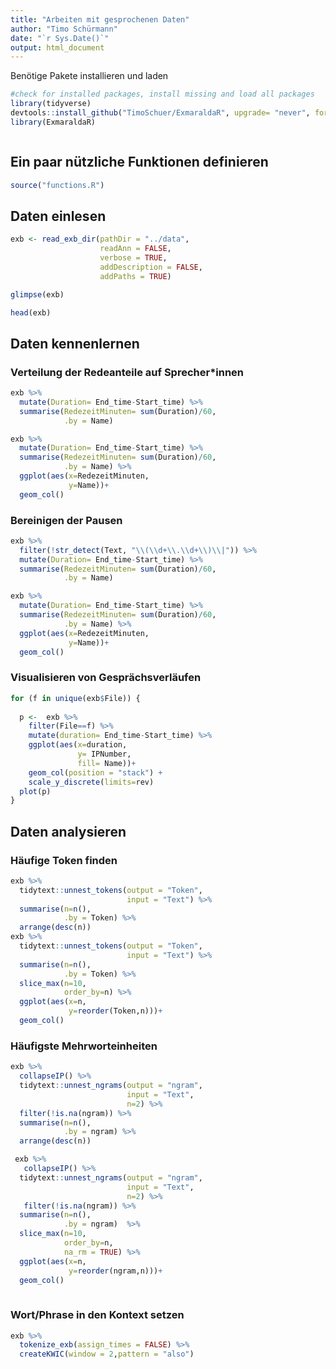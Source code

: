```yaml
---
title: "Arbeiten mit gesprochenen Daten"
author: "Timo Schürmann"
date: "`r Sys.Date()`"
output: html_document
---
```


Benötige Pakete installieren und laden

```r
#check for installed packages, install missing and load all packages
library(tidyverse)
devtools::install_github("TimoSchuer/ExmaraldaR", upgrade= "never", force = FALSE)
library(ExmaraldaR)



```

## Ein paar nützliche Funktionen definieren

```r
source("functions.R")
```

## Daten einlesen

```r
exb <- read_exb_dir(pathDir = "../data", 
                    readAnn = FALSE, 
                    verbose = TRUE, 
                    addDescription = FALSE,
                    addPaths = TRUE)


```

```r
glimpse(exb)

```

```r
head(exb)
```

## Daten kennenlernen

### Verteilung der Redeanteile auf Sprecher\*innen

```r
exb %>% 
  mutate(Duration= End_time-Start_time) %>% 
  summarise(RedezeitMinuten= sum(Duration)/60,
            .by = Name)

exb %>% 
  mutate(Duration= End_time-Start_time) %>% 
  summarise(RedezeitMinuten= sum(Duration)/60,
            .by = Name) %>% 
  ggplot(aes(x=RedezeitMinuten,
             y=Name))+
  geom_col()
```

### Bereinigen der Pausen

```r
exb %>% 
  filter(!str_detect(Text, "\\(\\d+\\.\\d+\\)\\|")) %>% 
  mutate(Duration= End_time-Start_time) %>% 
  summarise(RedezeitMinuten= sum(Duration)/60,
            .by = Name)

exb %>% 
  mutate(Duration= End_time-Start_time) %>% 
  summarise(RedezeitMinuten= sum(Duration)/60,
            .by = Name) %>% 
  ggplot(aes(x=RedezeitMinuten,
             y=Name))+
  geom_col()

```

### Visualisieren von Gesprächsverläufen

```r
for (f in unique(exb$File)) {
  
  p <-  exb %>% 
    filter(File==f) %>% 
    mutate(duration= End_time-Start_time) %>% 
    ggplot(aes(x=duration,
               y= IPNumber,
               fill= Name))+
    geom_col(position = "stack") +
    scale_y_discrete(limits=rev)
  plot(p)
}
```

## Daten analysieren

### Häufige Token finden

```r
exb %>% 
  tidytext::unnest_tokens(output = "Token",
                          input = "Text") %>% 
  summarise(n=n(),
            .by = Token) %>% 
  arrange(desc(n))
exb %>% 
  tidytext::unnest_tokens(output = "Token",
                          input = "Text") %>% 
  summarise(n=n(),
            .by = Token) %>%
  slice_max(n=10,
            order_by=n) %>% 
  ggplot(aes(x=n,
             y=reorder(Token,n)))+
  geom_col()

```

### Häufigste Mehrworteinheiten

```r
exb %>%  
  collapseIP() %>% 
  tidytext::unnest_ngrams(output = "ngram",
                          input = "Text",
                          n=2) %>% 
  filter(!is.na(ngram)) %>% 
  summarise(n=n(),
            .by = ngram) %>% 
  arrange(desc(n))

 exb %>% 
   collapseIP() %>% 
  tidytext::unnest_ngrams(output = "ngram",
                          input = "Text",
                          n=2) %>% 
   filter(!is.na(ngram)) %>% 
  summarise(n=n(),
            .by = ngram)  %>%
  slice_max(n=10,
            order_by=n,
            na_rm = TRUE) %>% 
  ggplot(aes(x=n,
             y=reorder(ngram,n)))+
  geom_col()
  
```

### Wort/Phrase in den Kontext setzen

```r
exb %>%
  tokenize_exb(assign_times = FALSE) %>% 
  createKWIC(window = 2,pattern = "also") 
```
